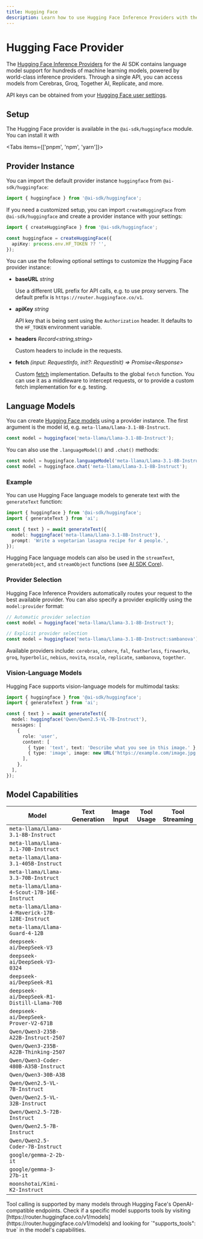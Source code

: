 ```yaml
---
title: Hugging Face
description: Learn how to use Hugging Face Inference Providers with the AI SDK.
---
```


# Hugging Face Provider

The [Hugging Face Inference Providers](https://huggingface.co/docs/inference-providers/index) for the AI SDK contains language model support for hundreds of machine learning models, powered by world-class inference providers. Through a single API, you can access models from Cerebras, Groq, Together AI, Replicate, and more.

API keys can be obtained from your [Hugging Face user settings](https://huggingface.co/settings/tokens).

## Setup

The Hugging Face provider is available in the `@ai-sdk/huggingface` module. You can install it with

<Tabs items={['pnpm', 'npm', 'yarn']}>
  <Tab>
    <Snippet text="pnpm add @ai-sdk/huggingface" dark />
  </Tab>
  <Tab>
    <Snippet text="npm install @ai-sdk/huggingface" dark />
  </Tab>
  <Tab>
    <Snippet text="yarn add @ai-sdk/huggingface" dark />
  </Tab>
</Tabs>

## Provider Instance

You can import the default provider instance `huggingface` from `@ai-sdk/huggingface`:

```ts
import { huggingface } from '@ai-sdk/huggingface';
```

If you need a customized setup, you can import `createHuggingFace` from `@ai-sdk/huggingface`
and create a provider instance with your settings:

```ts
import { createHuggingFace } from '@ai-sdk/huggingface';

const huggingface = createHuggingFace({
  apiKey: process.env.HF_TOKEN ?? '',
});
```

You can use the following optional settings to customize the Hugging Face provider instance:

- **baseURL** _string_

  Use a different URL prefix for API calls, e.g. to use proxy servers.
  The default prefix is `https://router.huggingface.co/v1`.

- **apiKey** _string_

  API key that is being sent using the `Authorization` header.
  It defaults to the `HF_TOKEN` environment variable.

- **headers** _Record&lt;string,string&gt;_

  Custom headers to include in the requests.

- **fetch** _(input: RequestInfo, init?: RequestInit) => Promise&lt;Response&gt;_

  Custom [fetch](https://developer.mozilla.org/en-US/docs/Web/API/fetch) implementation.
  Defaults to the global `fetch` function.
  You can use it as a middleware to intercept requests,
  or to provide a custom fetch implementation for e.g. testing.

## Language Models

You can create [Hugging Face models](https://huggingface.co/inference/models) using a provider instance.
The first argument is the model id, e.g. `meta-llama/Llama-3.1-8B-Instruct`.

```ts
const model = huggingface('meta-llama/Llama-3.1-8B-Instruct');
```

You can also use the `.languageModel()` and `.chat()` methods:

```ts
const model = huggingface.languageModel('meta-llama/Llama-3.1-8B-Instruct');
const model = huggingface.chat('meta-llama/Llama-3.1-8B-Instruct');
```

### Example

You can use Hugging Face language models to generate text with the `generateText` function:

```ts
import { huggingface } from '@ai-sdk/huggingface';
import { generateText } from 'ai';

const { text } = await generateText({
  model: huggingface('meta-llama/Llama-3.1-8B-Instruct'),
  prompt: 'Write a vegetarian lasagna recipe for 4 people.',
});
```

Hugging Face language models can also be used in the `streamText`, `generateObject`, and `streamObject` functions
(see [AI SDK Core](/docs/ai-sdk-core)).

### Provider Selection

Hugging Face Inference Providers automatically routes your request to the best available provider. You can also specify a provider explicitly using the `model:provider` format:

```ts
// Automatic provider selection
const model = huggingface('meta-llama/Llama-3.1-8B-Instruct');

// Explicit provider selection
const model = huggingface('meta-llama/Llama-3.1-8B-Instruct:sambanova');
```

Available providers include: `cerebras`, `cohere`, `fal`, `featherless`, `fireworks`, `groq`, `hyperbolic`, `nebius`, `novita`, `nscale`, `replicate`, `sambanova`, `together`.

### Vision-Language Models

Hugging Face supports vision-language models for multimodal tasks:

```ts
import { huggingface } from '@ai-sdk/huggingface';
import { generateText } from 'ai';

const { text } = await generateText({
  model: huggingface('Qwen/Qwen2.5-VL-7B-Instruct'),
  messages: [
    {
      role: 'user',
      content: [
        { type: 'text', text: 'Describe what you see in this image.' },
        { type: 'image', image: new URL('https://example.com/image.jpg') },
      ],
    },
  ],
});
```

## Model Capabilities

| Model                                           | Text Generation     | Image Input         | Tool Usage          | Tool Streaming      |
| ----------------------------------------------- | ------------------- | ------------------- | ------------------- | ------------------- |
| `meta-llama/Llama-3.1-8B-Instruct`              | <Check size={18} /> | <Cross size={18} /> | <Check size={18} /> | <Check size={18} /> |
| `meta-llama/Llama-3.1-70B-Instruct`             | <Check size={18} /> | <Cross size={18} /> | <Check size={18} /> | <Check size={18} /> |
| `meta-llama/Llama-3.1-405B-Instruct`            | <Check size={18} /> | <Cross size={18} /> | <Check size={18} /> | <Check size={18} /> |
| `meta-llama/Llama-3.3-70B-Instruct`             | <Check size={18} /> | <Cross size={18} /> | <Check size={18} /> | <Check size={18} /> |
| `meta-llama/Llama-4-Scout-17B-16E-Instruct`     | <Check size={18} /> | <Check size={18} /> | <Check size={18} /> | <Check size={18} /> |
| `meta-llama/Llama-4-Maverick-17B-128E-Instruct` | <Check size={18} /> | <Check size={18} /> | <Check size={18} /> | <Check size={18} /> |
| `meta-llama/Llama-Guard-4-12B`                  | <Check size={18} /> | <Cross size={18} /> | <Cross size={18} /> | <Cross size={18} /> |
| `deepseek-ai/DeepSeek-V3`                       | <Check size={18} /> | <Cross size={18} /> | <Check size={18} /> | <Check size={18} /> |
| `deepseek-ai/DeepSeek-V3-0324`                  | <Check size={18} /> | <Cross size={18} /> | <Check size={18} /> | <Check size={18} /> |
| `deepseek-ai/DeepSeek-R1`                       | <Check size={18} /> | <Cross size={18} /> | <Cross size={18} /> | <Cross size={18} /> |
| `deepseek-ai/DeepSeek-R1-Distill-Llama-70B`     | <Check size={18} /> | <Cross size={18} /> | <Cross size={18} /> | <Cross size={18} /> |
| `deepseek-ai/DeepSeek-Prover-V2-671B`           | <Check size={18} /> | <Cross size={18} /> | <Cross size={18} /> | <Cross size={18} /> |
| `Qwen/Qwen3-235B-A22B-Instruct-2507`            | <Check size={18} /> | <Cross size={18} /> | <Check size={18} /> | <Check size={18} /> |
| `Qwen/Qwen3-235B-A22B-Thinking-2507`            | <Check size={18} /> | <Cross size={18} /> | <Check size={18} /> | <Check size={18} /> |
| `Qwen/Qwen3-Coder-480B-A35B-Instruct`           | <Check size={18} /> | <Cross size={18} /> | <Check size={18} /> | <Check size={18} /> |
| `Qwen/Qwen3-30B-A3B`                            | <Check size={18} /> | <Cross size={18} /> | <Check size={18} /> | <Check size={18} /> |
| `Qwen/Qwen2.5-VL-7B-Instruct`                   | <Check size={18} /> | <Check size={18} /> | <Cross size={18} /> | <Cross size={18} /> |
| `Qwen/Qwen2.5-VL-32B-Instruct`                  | <Check size={18} /> | <Check size={18} /> | <Cross size={18} /> | <Cross size={18} /> |
| `Qwen/Qwen2.5-72B-Instruct`                     | <Check size={18} /> | <Cross size={18} /> | <Check size={18} /> | <Check size={18} /> |
| `Qwen/Qwen2.5-7B-Instruct`                      | <Check size={18} /> | <Cross size={18} /> | <Check size={18} /> | <Check size={18} /> |
| `Qwen/Qwen2.5-Coder-7B-Instruct`                | <Check size={18} /> | <Cross size={18} /> | <Cross size={18} /> | <Cross size={18} /> |
| `google/gemma-2-2b-it`                          | <Check size={18} /> | <Cross size={18} /> | <Cross size={18} /> | <Cross size={18} /> |
| `google/gemma-3-27b-it`                         | <Check size={18} /> | <Cross size={18} /> | <Cross size={18} /> | <Cross size={18} /> |
| `moonshotai/Kimi-K2-Instruct`                   | <Check size={18} /> | <Cross size={18} /> | <Check size={18} /> | <Check size={18} /> |

<Note>
  Tool calling is supported by many models through Hugging Face's
  OpenAI-compatible endpoints. Check if a specific model supports tools by
  visiting
  [https://router.huggingface.co/v1/models](https://router.huggingface.co/v1/models)
  and looking for `"supports_tools": true` in the model's capabilities.
</Note>
